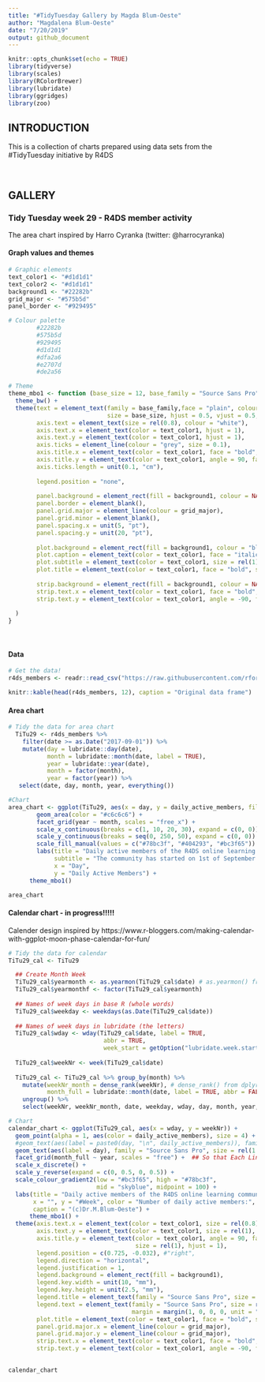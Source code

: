 ```yaml
---
title: "#TidyTuesday Gallery by Magda Blum-Oeste"
author: "Magdalena Blum-Oeste"
date: "7/20/2019"
output: github_document
---
```


```r
knitr::opts_chunk$set(echo = TRUE)
library(tidyverse)
library(scales)
library(RColorBrewer)
library(lubridate)
library(ggridges)
library(zoo)
```
 
## INTRODUCTION

This is a collection of charts prepared using data sets from the #TidyTuesday initiative by R4DS

<br>

## GALLERY

### Tidy Tuesday week 29 - R4DS member activity 
The area chart inspired by Harro Cyranka (twitter: @harrocyranka)

#### Graph values and themes
```r
# Graphic elements
text_color1 <- "#d1d1d1"
text_color2 <- "#d1d1d1"
background1 <- "#22282b"
grid_major <- "#575b5d"
panel_border <- "#929495"

# Colour palette
        #22282b
        #575b5d
        #929495
        #d1d1d1
        #dfa2a6
        #e2707d
        #de2a56

# Theme
theme_mbo1 <- function (base_size = 12, base_family = "Source Sans Pro") {
  theme_bw() +
  theme(text = element_text(family = base_family,face = "plain", colour = "black",
                            size = base_size, hjust = 0.5, vjust = 0.5, angle = 0, lineheight = 0.9),
        axis.text = element_text(size = rel(0.8), colour = "white"),
        axis.text.x = element_text(color = text_color1, hjust = 1),
        axis.text.y = element_text(color = text_color1, hjust = 1),
        axis.ticks = element_line(colour = "grey", size = 0.1),
        axis.title.x = element_text(color = text_color1, face = "bold", size = rel(1.2), hjust = 1),
        axis.title.y = element_text(color = text_color1, angle = 90, face = "bold", size = rel(1.2), hjust = 1),
        axis.ticks.length = unit(0.1, "cm"),
      
        legend.position = "none",
        
        panel.background = element_rect(fill = background1, colour = NA),
        panel.border = element_blank(), 
        panel.grid.major = element_line(colour = grid_major),
        panel.grid.minor = element_blank(), 
        panel.spacing.x = unit(5, "pt"), 
        panel.spacing.y = unit(20, "pt"),
          
        plot.background = element_rect(fill = background1, colour = "black"),
        plot.caption = element_text(color = text_color1, face = "italic", size = rel(0.7)), 
        plot.subtitle = element_text(color = text_color1, size = rel(1)),
        plot.title = element_text(color = text_color1, face = "bold", size = rel(1.2)),
        
        strip.background = element_rect(fill = background1, colour = NA),
        strip.text.x = element_text(color = text_color1, face = "bold",  size = rel(1.2)),
        strip.text.y = element_text(color = text_color1, angle = -90, face = "bold", size = rel(1.2))
        
  )
}

```

<br>

#### Data
```r

# Get the data!
r4ds_members <- readr::read_csv("https://raw.githubusercontent.com/rfordatascience/tidytuesday/master/data/2019/2019-07-16/r4ds_members.csv")

knitr::kable(head(r4ds_members, 12), caption = "Original data frame")

```

#### Area chart
```r

# Tidy the data for area chart
  TiTu29 <- r4ds_members %>% 
    filter(date >= as.Date("2017-09-01")) %>% 
    mutate(day = lubridate::day(date),
           month = lubridate::month(date, label = TRUE),
           year = lubridate::year(date),
           month = factor(month),
           year = factor(year)) %>% 
   select(date, day, month, year, everything())

#Chart
area_chart <- ggplot(TiTu29, aes(x = day, y = daily_active_members, fill = year)) +
        geom_area(color = "#c6c6c6") +
        facet_grid(year ~ month, scales = "free_x") +
        scale_x_continuous(breaks = c(1, 10, 20, 30), expand = c(0, 0)) +
        scale_y_continuous(breaks = seq(0, 250, 50), expand = c(0, 0)) +
        scale_fill_manual(values = c("#78bc3f", "#404293", "#bc3f65")) +
        labs(title = "Daily active members of the R4DS online learning community",
             subtitle = "The community has started on 1st of September 2017",
             x = "Day",
             y = "Daily Active Members") +
      theme_mbo1()

area_chart
```

#### Calendar chart - in progress!!!!!
Calender design inspired by https://www.r-bloggers.com/making-calendar-with-ggplot-moon-phase-calendar-for-fun/

```r

# Tidy the data for calendar
TiTu29_cal <- TiTu29

  ## Create Month Week
  TiTu29_cal$yearmonth <- as.yearmon(TiTu29_cal$date) # as.yearmon() from zoo package
  TiTu29_cal$yearmonthf <- factor(TiTu29_cal$yearmonth)
  
  ## Names of week days in base R (whole words)
  TiTu29_cal$weekday <- weekdays(as.Date(TiTu29_cal$date))
  
  ## Names of week days in lubridate (the letters)
  TiTu29_cal$wday <- wday(TiTu29_cal$date, label = TRUE,
                           abbr = TRUE,
                           week_start = getOption("lubridate.week.start", 1))
  
  TiTu29_cal$weekNr <- week(TiTu29_cal$date)
  
  TiTu29_cal <- TiTu29_cal %>% group_by(month) %>% 
    mutate(weekNr_month = dense_rank(weekNr), # dense_rank() from dplyr
           month_full = lubridate::month(date, label = TRUE, abbr = FALSE)) %>%    
    ungroup() %>% 
    select(weekNr, weekNr_month, date, weekday, wday, day, month, year, everything())

# Chart
calendar_chart <- ggplot(TiTu29_cal, aes(x = wday, y = weekNr)) + 
  geom_point(alpha = 1, aes(color = daily_active_members), size = 4) + 
  #geom_text(aes(label = paste0(day, "\n", daily_active_members)), family = "Source Sans Pro", size = rel(1.5)) +
  geom_text(aes(label = day), family = "Source Sans Pro", size = rel(1.8)) +
  facet_grid(month_full ~ year, scales = "free") +  ## So that Each Line is a year!
  scale_x_discrete() +
  scale_y_reverse(expand = c(0, 0.5, 0, 0.5)) +
  scale_colour_gradient2(low = "#bc3f65", high = "#78bc3f",
                         mid = "skyblue", midpoint = 100) +
  labs(title = "Daily active members of the R4DS online learning community", 
       x = "", y = "#Week", color = "Number of daily active members:",
       caption = "(c)Dr.M.Blum-Oeste") +
      theme_mbo1() +
  theme(axis.text.x = element_text(color = text_color1, size = rel(0.8), hjust = 0.5),
        axis.text.y = element_text(color = text_color1, size = rel(1), hjust = 1),
        axis.title.y = element_text(color = text_color1, angle = 90, face = "bold", 
                                    size = rel(1), hjust = 1),
        legend.position = c(0.725, -0.032), #"right", 
        legend.direction = "horizontal",
        legend.justification = 1,
        legend.background = element_rect(fill = background1),
        legend.key.width = unit(10, "mm"),
        legend.key.height = unit(2.5, "mm"),
        legend.title = element_text(family = "Source Sans Pro", size = rel(0.6), color = text_color1, vjust = 0.3),
        legend.text = element_text(family = "Source Sans Pro", size = rel(0.6), color = text_color1,
                                   margin = margin(1, 0, 0, 0, unit = "pt")),
        plot.title = element_text(color = text_color1, face = "bold", size = rel(1), hjust = 0.5),
        panel.grid.major.x = element_line(colour = grid_major),
        panel.grid.major.y = element_line(colour = grid_major), 
        strip.text.x = element_text(color = text_color1, face = "bold",  size = rel(1.2)),
        strip.text.y = element_text(color = text_color1, angle = -90, face = "bold", size = rel(1.2)))
      

calendar_chart
```


